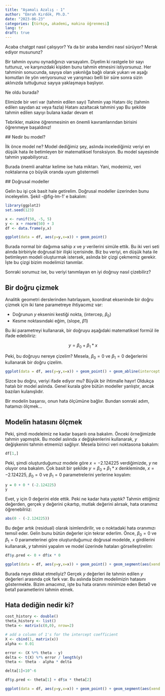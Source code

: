 ```yaml
---
title: "Aşamalı Azalış - 1"
author: "Emrah Kırdök, Ph.D."
date: "2023-06-23"
categories: [türkçe, akademi, makina öğrenmesi]
lang: tr
draft: true
---
```


Acaba chatgpt nasıl çalışıyor? Ya da bir araba kendini nasıl sürüyor? Merak ediyor musununz?

Bir tahmin oyunu oynadığınızı varsayalım. Diyelim ki rastgele bir sayı tuttunuz, ve karşınızdaki kişiden bunu tahmin etmesini istiyorsunuz. Her tahminin sonucunda, sayıya olan yakınlığa bağlı olarak yukarı ve aşağı komutları ile yön veriyorsunuz ve yarışmacı belli bir süre sonra sizin aklınızda tuttuğunuz sayıya yaklaşmaya başlıyor.


Ne oldu burada? 

Elimizde bir veri var (tahmin edilen sayı)
Tahmin yap 
Hatanı ölç (tahmin edilen sayıdan az veya fazla)
Hatanı azaltacak tahmini yap
Bu şekilde tahmin edilen sayıyı bulana kadar devam et

Tebrikler, makine öğrenmesinin en önemli kavramlarından birisini öğrenmeye başaldınız! 

## Nedir bu model?

İlk önce model ne? Model dediğimiz şey, aslında incelediğimiz veriyi en düşük hata ile betimleyen bir matematiksel fonsksiyon. Bu model sayesinde tahmin yapabiliyoruz.

Burada önemli anahtar kelime ise hata miktarı. Yani, modeimiz, veri noktalarına ço büyük oranda uyum göstermeli

## Doğrusal modeller

Gelin bu işi çok basit hale getirelim. Doğrusal modeller üzerinden bunu inceleyelim. Şekil -@fig-lm-1' e bakalım:

```r
library(ggplot2)
set.seed(123)

x <- runif(50, -5, 5)
y <- x + rnorm(50) + 3
df <- data.frame(y,x)

ggplot(data = df, aes(y=y,x=x)) + geom_point()
```

Burada normal bir dağıımıa sahip $x$ ve $y$ verilerini simüle ettik. Bu iki veri seti alında birbiriyle doğrusal bir ilişki içerisinde. Biz bu veriyi, en düşük hata ile betimleyen modeli oluşturmak istersek, aslında bir çizgi çekmemiz gerekir. İşte bu çizgi bizim modelimizi tanımlar. 

Sonraki sorumuz ise, bu veriyi tanımlayan en iyi doğrıuy nasıl çizebilirz?

## Bir doğru çizmek

Analitik geometri derslerinden hatırlayaım, koordinat ekseninde bir doğru çizmek için iki tane parametreye ihtiyacımız var:

+ Doğrunun $y$ eksenini kestiği nokta, (intercep, $\beta_{0}$)
+ Kesme noktasındaki eğim, (slope, $\beta{1}$)

Bu iki parametreyi kullanarak, bir doğruyu aşağıdaki matematiksel formül ile ifade edebiliriz:

$$
y = \beta_{0} + \beta_{1}*x
$$

Peki, bu doğruyu nereye çizelim? Mesela, $\beta_{0} = 0$ ve $\beta_{1} = 0$ değerlerini kullanarak bir doğru çizelim.

```r
ggplot(data = df, aes(y=y,x=x)) + geom_point() + geom_abline(intercept = 0, slope = 0, color = "red")
```

Sizce bu doğru, veriyi ifade ediyor mu? Büyük bir ihtimalle hayır!  Oldukça hatalı bir model aslında. Genel kurala göre bütün modeller yanlıştır, ancak bazıları kulanışlıdır.

Bir modelin başarısı, onun hata ölçümüne bağlıır. Bundan sonraki adım, hatamızı ölçmek...

## Modelin hatasını ölçmek

Peki, şimdi modeleimiz ne kadar başarılı ona bakalım. Önceki örneğimizde tahmin yapmıştık. Bu model aslında $x$ değişkenlerini kullanarak, $y$ değişkenini tahmin etmemizi sağlıyır. Mesela birinci veri noktasona bakalım:

```r
df[1,]
```

Peki, şimdi oluşturduğumuz modele göre $x=-2.124225$ verdiğimizde, $y$ ne oluyor ona bakalım. Çok basit bir şekilde $y = \beta_{0} + \beta_{1}*x$ denkleminde, $x=-2.124225$, $\beta_{0} = 0$ ve $\beta_{1} = 0$  parametrelerini yerlerine koyalım:

```r

y = 0 + 0 * (-2.124225)
y
```

Evet, y için 0 değerini elde ettik. Peki ne kadar hata yaptık? Tahmin ettiğimiz değerden, gerçek y değerini çıkartıp, mutlak değerini alırsak, hata oranımız öğrenebilriiz:

```r
abs(0 - (-2.124225))
```

Bu değer artık (residual) olarak isimlendirilir, ve o noktadaki hata oranımızı temsil eder. Gelin bunu bütün değerler için tekrar ederlim. Önce,  $\beta_{0} = 0$ ve $\beta_{1} = 0$ parameterinei göre oluşturduğumuz doğrusal modelde, $x$ girdilerini kullanarak, $y$ tahmini yapalım ve model üzerinde hataları görselleştirelim:

```r
df$y.pred <- 0 + df$x * 0

ggplot(data = df, aes(y=y,x=x)) + geom_point() + geom_segment(aes(xend = x, yend = y.pred)) + geom_abline(intercept = 0, slope = 0, color = "red") 
```

Burada neye dikkat etmeliyiz? Gerçek $y$ değerleri ile tahmin edilen $y$ değerleri arasında çok fark var. Bu aslında bizim modelimizin hatasını göstermekte. Bizim amacımız, işte bu hata oranını minimize eden Beta0 ve beta1 parametlerini tahmin etmek.

## Hata dediğin nedir ki?

```r
cost_history <- double()
theta_history <- list()
theta <- matrix(c(0,0), nrow=2)

# add a column of 1's for the intercept coefficient
X <- cbind(1, matrix(x))
alpha <- 0.01

```

```r

error <- (X %*% theta - y)
delta <- t(X) %*% error / length(y)
theta <- theta - alpha * delta

delta[1]<10^-6

df$y.pred <- theta[1] + df$x * theta[2]

ggplot(data = df, aes(y=y,x=x)) + geom_point() + geom_segment(aes(xend = x, yend = y.pred)) + geom_abline(intercept = theta[1], slope = theta[2], color = "red")
```
